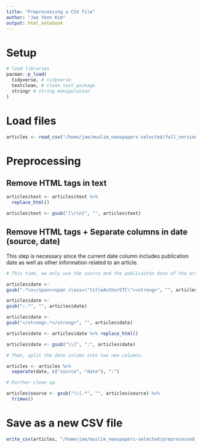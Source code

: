 ```yaml
---
title: "Preprocessing a CSV file"
author: "Jae Yeon Kim"
output: html_notebook
---
```


# Setup

```r

# load libraries
pacman::p_load(
  tidyverse, # tidyverse
  textclean, # clean text package
  stringr # string manipulation
)

```

# Load files 


```r

articles <- read_csv("/home/jae/muslim_newspapers-selected/full_version.csv")[,-1] # skip the first column

```

# Preprocessing 

## Remove HTML tags in text

```r
articles$text <- articles$text %>%
  replace_html() 

articles$text <- gsub("[\r\n]", "", articles$text)

```

## Remove HTML tags + Separate columns in date (source, date)

This step is necessary since the current date column includes publication date as well as other information related to an article. 
```r

# This time, we only use the source and the publicaiton date of the articles. For this reason, I cut the other information out. 

articles$date <- 
gsub(".*\n</span><span class=\"titleAuthorETC\"><strong>", "", articles$date)

articles$date <- 
gsub(":.*", "", articles$date)

articles$date <- 
gsub("</strong>.*</strong>", "", articles$date)

articles$date <- articles$date %>% replace_html()

articles$date <- gsub("\\]", ":", articles$date)

# Then, split the date column into two new columns.  

articles <- articles %>%
  separate(date, c("source", "date"), ":")

# Further clean up.

articles$source <- gsub("\\[.*", "", articles$source) %>%
  trimws()
```

# Save as a new CSV file

```r

write_csv(articles, "/home/jae/muslim_newspapers-selected/preprocessed_articles.csv")

```

